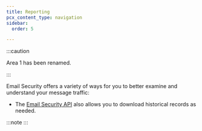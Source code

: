 ```yaml
---
title: Reporting
pcx_content_type: navigation
sidebar:
  order: 5

---
```



:::caution

Area 1 has been renamed. <Render file="rename-area1-to-ces" />


:::

Email Security offers a variety of ways for you to better examine and understand your message traffic:

<DirectoryListing />

* The [Email Security API](/email-security/api/) also allows you to download historical records as needed.

:::note
&#x20;<Render file="timestamp" /> 
:::
